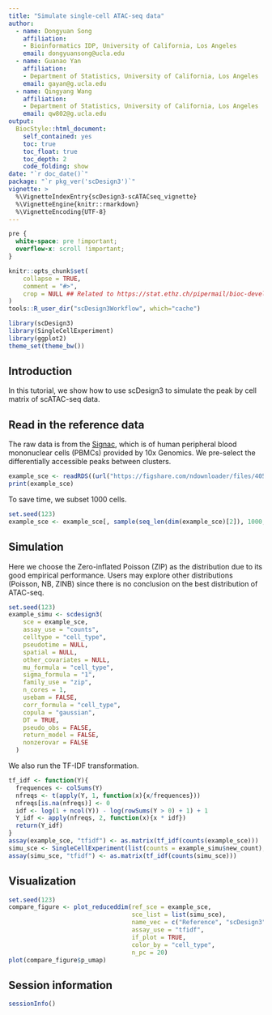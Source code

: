 ```yaml
---
title: "Simulate single-cell ATAC-seq data"
author: 
  - name: Dongyuan Song
    affiliation:
    - Bioinformatics IDP, University of California, Los Angeles
    email: dongyuansong@ucla.edu
  - name: Guanao Yan
    affiliation:
    - Department of Statistics, University of California, Los Angeles
    email: gayan@g.ucla.edu
  - name: Qingyang Wang
    affiliation:
    - Department of Statistics, University of California, Los Angeles
    email: qw802@g.ucla.edu
output: 
  BiocStyle::html_document:
    self_contained: yes
    toc: true
    toc_float: true
    toc_depth: 2
    code_folding: show
date: "`r doc_date()`"
package: "`r pkg_ver('scDesign3')`"
vignette: >
  %\VignetteIndexEntry{scDesign3-scATACseq_vignette}
  %\VignetteEngine{knitr::rmarkdown}
  %\VignetteEncoding{UTF-8}  
---
```

```css
pre {
  white-space: pre !important;
  overflow-x: scroll !important;
}
```

```r
knitr::opts_chunk$set(
    collapse = TRUE,
    comment = "#>",
    crop = NULL ## Related to https://stat.ethz.ch/pipermail/bioc-devel/2020-April/016656.html
)
tools::R_user_dir("scDesign3Workflow", which="cache")
```


```r
library(scDesign3)
library(SingleCellExperiment)
library(ggplot2)
theme_set(theme_bw())
```

## Introduction
In this tutorial, we show how to use scDesign3 to simulate the peak by cell matrix of scATAC-seq data.

## Read in the reference data

The raw data is from the [Signac](https://stuartlab.org/signac/articles/pbmc_vignette.html), which is of human peripheral blood mononuclear cells (PBMCs) provided by 10x Genomics. We pre-select the differentially accessible peaks between clusters.

```r
example_sce <- readRDS((url("https://figshare.com/ndownloader/files/40581962")))
print(example_sce)
```

To save time, we subset 1000 cells.
```r
set.seed(123)
example_sce <- example_sce[, sample(seq_len(dim(example_sce)[2]), 1000, replace = FALSE)]
```

## Simulation
Here we choose the Zero-inflated Poisson (ZIP) as the distribution due to its good empirical performance. Users may explore other distributions (Poisson, NB, ZINB) since there is no conclusion on the best distribution of ATAC-seq.

```r
set.seed(123)
example_simu <- scdesign3(    
    sce = example_sce,
    assay_use = "counts",
    celltype = "cell_type",
    pseudotime = NULL,
    spatial = NULL,
    other_covariates = NULL,
    mu_formula = "cell_type",
    sigma_formula = "1",
    family_use = "zip",
    n_cores = 1,
    usebam = FALSE,
    corr_formula = "cell_type",
    copula = "gaussian",
    DT = TRUE,
    pseudo_obs = FALSE,
    return_model = FALSE,
    nonzerovar = FALSE
  )
```

We also run the TF-IDF transformation.
```r
tf_idf <- function(Y){
  frequences <- colSums(Y)
  nfreqs <- t(apply(Y, 1, function(x){x/frequences}))
  nfreqs[is.na(nfreqs)] <- 0
  idf <- log(1 + ncol(Y)) - log(rowSums(Y > 0) + 1) + 1
  Y_idf <- apply(nfreqs, 2, function(x){x * idf})
  return(Y_idf)
}
assay(example_sce, "tfidf") <- as.matrix(tf_idf(counts(example_sce)))
simu_sce <- SingleCellExperiment(list(counts = example_simu$new_count), colData = example_simu$new_covariate)
assay(simu_sce, "tfidf") <- as.matrix(tf_idf(counts(simu_sce)))
```

## Visualization

```r
set.seed(123)
compare_figure <- plot_reduceddim(ref_sce = example_sce,
                                  sce_list = list(simu_sce),
                                  name_vec = c("Reference", "scDesign3"),
                                  assay_use = "tfidf",
                                  if_plot = TRUE,
                                  color_by = "cell_type",
                                  n_pc = 20)
plot(compare_figure$p_umap)
```


## Session information
```r
sessionInfo()
```
